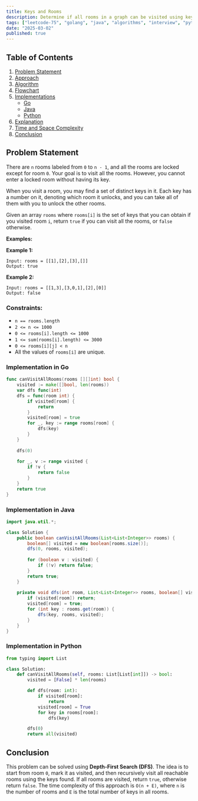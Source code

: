 ```yaml
---
title: Keys and Rooms
description: Determine if all rooms in a graph can be visited using keys found in other rooms. Includes Go and Java implementations.
tags: ["leetcode-75", "golang", "java", "algorithms", "interview", "python", "leetcode"]
date: "2025-03-02"
published: true
---
```


## Table of Contents

1. [Problem Statement](#problem-statement)
2. [Approach](#approach)
3. [Algorithm](#algorithm)
4. [Flowchart](#flowchart)
5. [Implementations](#implementations)
   - [Go](#implementation-in-go)
   - [Java](#implementation-in-java)
   - [Python](#implementation-in-python)
6. [Explanation](#explanation)
7. [Time and Space Complexity](#time-and-space-complexity)
8. [Conclusion](#conclusion)

## Problem Statement


There are `n` rooms labeled from `0` to `n - 1`, and all the rooms are locked except for room `0`. Your goal is to visit all the rooms. However, you cannot enter a locked room without having its key.

When you visit a room, you may find a set of distinct keys in it. Each key has a number on it, denoting which room it unlocks, and you can take all of them with you to unlock the other rooms.

Given an array `rooms` where `rooms[i]` is the set of keys that you can obtain if you visited room `i`, return `true` if you can visit all the rooms, or `false` otherwise.

**Examples:**

**Example 1:**
```
Input: rooms = [[1],[2],[3],[]]
Output: true
```

**Example 2:**
```
Input: rooms = [[1,3],[3,0,1],[2],[0]]
Output: false
```

### Constraints:

- `n == rooms.length`
- `2 <= n <= 1000`
- `0 <= rooms[i].length <= 1000`
- `1 <= sum(rooms[i].length) <= 3000`
- `0 <= rooms[i][j] < n`
- All the values of `rooms[i]` are unique.

### Implementation in Go

```go
func canVisitAllRooms(rooms [][]int) bool {
    visited := make([]bool, len(rooms))
    var dfs func(int)
    dfs = func(room int) {
        if visited[room] {
            return
        }
        visited[room] = true
        for _, key := range rooms[room] {
            dfs(key)
        }
    }
    
    dfs(0)
    
    for _, v := range visited {
        if !v {
            return false
        }
    }
    return true
}
```

### Implementation in Java

```java
import java.util.*;

class Solution {
    public boolean canVisitAllRooms(List<List<Integer>> rooms) {
        boolean[] visited = new boolean[rooms.size()];
        dfs(0, rooms, visited);
        
        for (boolean v : visited) {
            if (!v) return false;
        }
        return true;
    }
    
    private void dfs(int room, List<List<Integer>> rooms, boolean[] visited) {
        if (visited[room]) return;
        visited[room] = true;
        for (int key : rooms.get(room)) {
            dfs(key, rooms, visited);
        }
    }
}
```

### Implementation in Python

```python
from typing import List

class Solution:
    def canVisitAllRooms(self, rooms: List[List[int]]) -> bool:
        visited = [False] * len(rooms)

        def dfs(room: int):
            if visited[room]:
                return
            visited[room] = True
            for key in rooms[room]:
                dfs(key)

        dfs(0)
        return all(visited)
```


## Conclusion

This problem can be solved using **Depth-First Search (DFS)**. The idea is to start from room `0`, mark it as visited, and then recursively visit all reachable rooms using the keys found. If all rooms are visited, return `true`, otherwise return `false`. The time complexity of this approach is `O(n + E)`, where `n` is the number of rooms and `E` is the total number of keys in all rooms.

